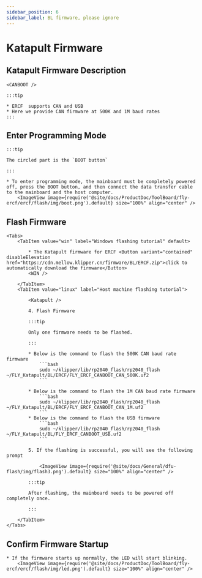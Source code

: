 ```yaml
---
sidebar_position: 6
sidebar_label: BL firmware, please ignore
---
```






# Katapult Firmware

## Katapult Firmware Description

    <CANBOOT />

    :::tip

    * ERCF  supports CAN and USB
    * Here we provide CAN firmware at 500K and 1M baud rates
    :::

## Enter Programming Mode

    :::tip

    The circled part is the `BOOT button`

    :::

    * To enter programming mode, the mainboard must be completely powered off, press the BOOT button, and then connect the data transfer cable to the mainboard and the host computer.
        <ImageView image={require('@site/docs/ProductDoc/ToolBoard/fly-ercf/ercf/flash/img/boot.png').default} size="100%" align="center" />

## Flash Firmware
    <Tabs>
        <TabItem value="win" label="Windows flashing tutorial" default>
        
            * The Katapult firmware for ERCF <Button variant="contained" disableElevation href="https://cdn.mellow.klipper.cn/firmware/BL/ERCF.zip">click to automatically download the firmware</Button>
            <WIN />
            
        </TabItem>
        <TabItem value="linux" label="Host machine flashing tutorial">
            
            <Katapult />

            4. Flash Firmware

            :::tip

            Only one firmware needs to be flashed.

            :::

            * Below is the command to flash the 500K CAN baud rate firmware
                ```bash
                sudo ~/klipper/lib/rp2040_flash/rp2040_flash ~/FLY_Katapult/BL/ERCF/FLY_ERCF_CANBOOT_CAN_500K.uf2
                ```
                       
            * Below is the command to flash the 1M CAN baud rate firmware
                ```bash
                sudo ~/klipper/lib/rp2040_flash/rp2040_flash ~/FLY_Katapult/BL/ERCF/FLY_ERCF_CANBOOT_CAN_1M.uf2
                ```
            * Below is the command to flash the USB firmware
                ```bash
                sudo ~/klipper/lib/rp2040_flash/rp2040_flash ~/FLY_Katapult/BL/FLY_ERCF_CANBOOT_USB.uf2
                ```

            5. If the flashing is successful, you will see the following prompt

                <ImageView image={require('@site/docs/General/dfu-flash/img/flash3.png').default} size="100%" align="center" />

            :::tip

            After flashing, the mainboard needs to be powered off completely once.

            :::

        </TabItem>
    </Tabs>

## Confirm Firmware Startup

    * If the firmware starts up normally, the LED will start blinking.
        <ImageView image={require('@site/docs/ProductDoc/ToolBoard/fly-ercf/ercf/flash/img/led.png').default} size="100%" align="center" />